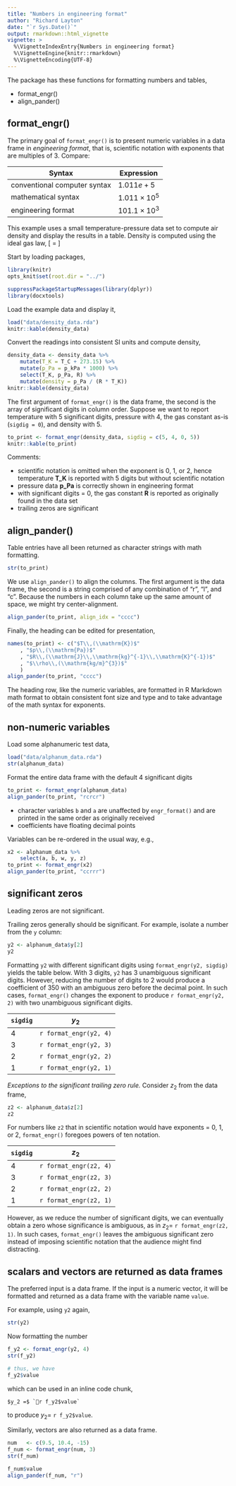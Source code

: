 ```yaml
---
title: "Numbers in engineering format"
author: "Richard Layton"
date: "`r Sys.Date()`"
output: rmarkdown::html_vignette
vignette: >
  %\VignetteIndexEntry{Numbers in engineering format}
  %\VignetteEngine{knitr::rmarkdown}
  %\VignetteEncoding{UTF-8}
---
```


The package has these functions for formatting numbers and tables, 

- format_engr() 
- align_pander() 

## format_engr()

The primary goal of `format_engr()` is to present numeric variables in a data frame in *engineering format*, that is, scientific notation with exponents that are multiples of 3. Compare: 

| Syntax |Expression|
|--------|----------|
|conventional computer syntax |$1.011e+5$         | 
|mathematical syntax          |$1.011\times10^{5}$|
|engineering format           |$101.1\times10^{3}$|

This example uses a small temperature-pressure data set to compute air density and display the results in a table. Density is computed using the ideal gas law, 
\[
 \rho = \frac{p}{RT}
\]

Start by loading packages, 

```r
library(knitr)
opts_knit$set(root.dir = "../")
```

```r
suppressPackageStartupMessages(library(dplyr))
library(docxtools)
```

Load the example data and display it, 

```r
load("data/density_data.rda")
knitr::kable(density_data)
```

Convert the readings into consistent SI units and compute density, 

```r
density_data <- density_data %>% 
	mutate(T_K = T_C + 273.15) %>% 
	mutate(p_Pa = p_kPa * 1000) %>% 
	select(T_K, p_Pa, R) %>% 
	mutate(density = p_Pa / (R * T_K))
knitr::kable(density_data)
```

The first argument of `format_engr()` is the data frame, the second is the array of significant digits in column order. Suppose we want to report temperature with 5 significant digits, pressure with 4, the gas constant as-is (`sigdig = 0`), and density with 5. 

```r
to_print <- format_engr(density_data, sigdig = c(5, 4, 0, 5))
knitr::kable(to_print)
```

Comments: 

- scientific notation is omitted when the exponent is 0, 1, or 2, hence temperature **T_K** is reported with 5 digits but without scientific notation 
- pressure data **p_Pa** is correctly shown in engineering format 
- with significant digits = 0, the gas constant **R** is reported as originally found in the data set 
- trailing zeros are significant 




## align_pander() 

Table entries have all been returned as character strings with math formatting.  

```r
str(to_print)
```

We use `align_pander()` to align the columns. The first argument is the data frame, the second is a string comprised of any combination of  "r", "l", and "c". Because the numbers in each column take up the same amount of space, we might try center-alignment. 

```r
align_pander(to_print, align_idx = "cccc")
```

Finally, the heading can be edited for presentation,  

```r
names(to_print) <- c("$T\\,(\\mathrm{K})$"
	, "$p\\,(\\mathrm{Pa})$"
	, "$R\\,(\\mathrm{J}\\,\\mathrm{kg}^{-1}\\,\\mathrm{K}^{-1})$"
	, "$\\rho\\,(\\mathrm{kg/m}^{3})$"
	)
align_pander(to_print, "cccc")
```

The heading row, like the numeric variables, are formatted in R Markdown math format to obtain consistent font size and type and to take advantage of the math syntax for exponents. 




## non-numeric variables  

Load some alphanumeric test data, 

```r
load("data/alphanum_data.rda")
str(alphanum_data)
```

Format the entire data frame with the default 4 significant digits

```r
to_print <- format_engr(alphanum_data)
align_pander(to_print, "rcrcr")
```

- character variables `b` and `a` are unaffected by `engr_format()` and are printed in the same order as originally received 
- coefficients have floating decimal points 

Variables can be re-ordered in the usual way, e.g., 

```r
x2 <- alphanum_data %>% 
	select(a, b, w, y, z)
to_print <- format_engr(x2)
align_pander(to_print, "ccrrr")
```

## significant zeros 

Leading zeros are not significant. 

Trailing zeros generally should be significant. For example, isolate a number from the `y` column:  

```r
y2 <- alphanum_data$y[2]
y2
```

Formatting `y2` with different significant digits using `format_engr(y2, sigdig)` yields the table below. With 3 digits, `y2` has 3 unambiguous significant digits. However, reducing the number of digits to 2 would produce a coefficient of $350$ with an ambiguous zero before the decimal point. In such cases, `format_engr()` changes the exponent to produce `r format_engr(y2, 2)` with two unambiguous significant digits.   

|`sigdig`|$y_2$|
|--------|----------|
|   4    |`r format_engr(y2, 4)`|
|   3    |`r format_engr(y2, 3)`|
|   2    |`r format_engr(y2, 2)`|
|   1    |`r format_engr(y2, 1)`|

*Exceptions to the significant trailing zero rule.* Consider $z_2$ from the data frame, 

```r
z2 <- alphanum_data$z[2]
z2
```

For numbers like `z2` that in scientific notation would have exponents = 0, 1, or 2, `format_engr()` foregoes powers of ten notation.  


|`sigdig`|$z_2$|
|--------|----------|
|   4    |`r format_engr(z2, 4)`|
|   3    |`r format_engr(z2, 3)`|
|   2    |`r format_engr(z2, 2)`|
|   1    |`r format_engr(z2, 1)`|

However, as we reduce the number of significant digits, we can eventually obtain a zero whose significance is ambiguous, as in $z_2 =$ `r format_engr(z2, 1)`. In such cases, `format_engr()` leaves the ambiguous significant zero instead of imposing scientific notation that the audience might find distracting.

## scalars and vectors are returned as data frames 

The preferred input is a data frame. If the input is a numeric vector, it will be formatted and returned as a data frame with the variable name `value`. 

For example,  using `y2` again, 

```r
str(y2)
```

Now formatting the number

```r
f_y2 <- format_engr(y2, 4)
str(f_y2)

# thus, we have 
f_y2$value
```

which can be used in an inline code chunk, 

    $y_2 =$ `r f_y2$value`

to produce $y_2 =$ `r f_y2$value`.

Similarly, vectors are also returned as a data frame. 

```r
num   <- c(9.5, 10.4, -15)
f_num <- format_engr(num, 3)
str(f_num)

f_num$value
align_pander(f_num, "r")
```







